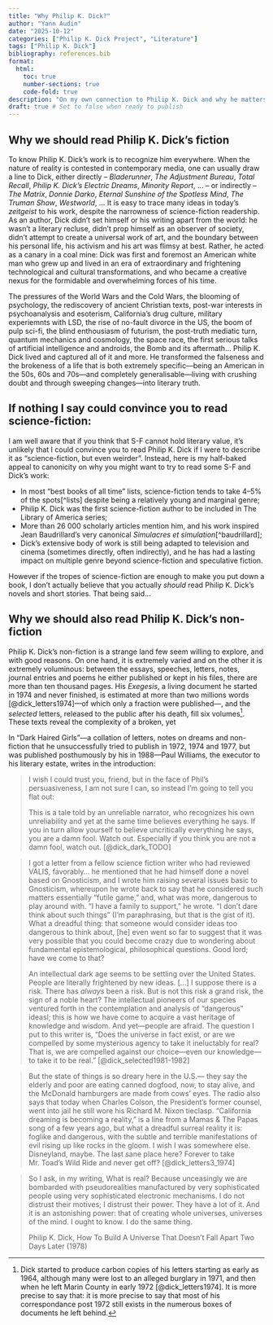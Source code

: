 ```yaml
---
title: "Why Philip K. Dick?"
author: "Yann Audin"
date: "2025-10-12"
categories: ["Philip K. Dick Project", "Literature"]
tags: ["Philip K. Dick"]
bibliography: references.bib
format:
  html:
    toc: true
    number-sections: true
    code-fold: true
description: "On my own connection to Philip K. Dick and why he matters."
draft: true # Set to false when ready to publish
---
```


## Why we should read Philip K. Dick's fiction

To know Philip K. Dick's work is to recognize him everywhere. When the nature of reality is contested in contemporary media, one can usually draw a line to Dick, either directly -- *Bladerunner*, *The Adjustment Bureau*, *Total Recall*, *Philip K. Dick's Electric Dreams*, *Minority Report*, ... -- or indirectly -- *The Matrix*, *Donnie Darko*, *Eternal Sunshine of the Spotless Mind*, *The Truman Show*, *Westworld*, ... It is easy to trace many ideas in today's *zeitgeist* to his work, despite the narrowness of science-fiction readership. As an author, Dick didn't set himself or his writing apart from the world: he wasn't a literary recluse, didn't prop himself as an observer of society, didn't attempt to create a universal work of art, and the boundary between his personal life, his activism and his art was flimsy at best. Rather, he acted as a canary in a coal mine: Dick was first and foremost an American white man who grew up and lived in an era of extraordinary and frightening technological and cultural transformations, and who became a creative nexus for the formidable and overwhelming forces of his time. 

The pressures of the World Wars and the Cold Wars, the blooming of psychology, the rediscovery of ancient Christian texts, post-war interests in psychoanalysis and esoterism, California's drug culture, military experiemnts with LSD, the rise of no-fault divorce in the US, the boom of pulp sci-fi, the blind enthousiasm of futurism, the post-truth mediatic turn, quantum mechanics and cosmology, the space race, the first serious talks of artificial intelligence and androids, the Bomb and its aftermath... Philip K. Dick lived and captured all of it and more. He transformed the falseness and the brokeness of a life that is both extremely specific---being an American in the 50s, 60s and 70s---and completely generalisable---living with crushing doubt and through sweeping changes---into literary truth.

::: {.callout-important icon="false"}

## **If nothing I say could convince you to read science-fiction:**

I am well aware that if you think that S-F cannot hold literary value, it's unlikely that I could convince you to read Philip K. Dick if I were to describe it as "science-fiction, but even weirder". Instead, here is my half-baked appeal to canonicity on why you might want to try to read some S-F and Dick's work:

- In most "best books of all time" lists, science-fiction tends to take 4--5% of the spots[^lists] despite being a relatively young and marginal genre;
- Philip K. Dick was the first science-fiction author to be included in The Library of America series;
- More than 26 000 scholarly articles mention him, and his work inspired Jean Baudrillard's very canonical *Simulacres et simulation*[^baudrillard];
- Dick's extensive body of work is still being adapted to television and cinema (sometimes directly, often indirectly), and he has had a lasting impact on multiple genre beyond science-fiction and speculative fiction.

However if the tropes of science-fiction are enough to make you put down a book, I don't actually believe that you actually *should* read Philip K. Dick's novels and short stories. That being said...

:::

## Why we should also read Philip K. Dick's non-fiction

Philip K. Dick's non-fiction is a strange land few seem willing to explore, and with good reasons. On one hand, it is extremely varied and on the other it is extremely voluminous: between the essays, speeches, letters, notes, journal entries and poems he either published or kept in his files, there are more than ten thousand pages. His *Exegesis*, a living document he started in 1974 and never finished, is estimated at more than two millions words [@dick_letters1974]---of which only a fraction were published---, and the *selected* letters, released to the public after his death, fill six volumes[^PKD_letters]. These texts reveal the complexity of a broken, yet 

In "Dark Haired Girls"---a collation of letters, notes on dreams and non-fiction that he unsuccessfully tried to publish in 1972, 1974 and 1977, but was published posthumously by his in 1988---Paul Williams, the executor to his literary estate, writes in the introduction:

[^PKD_letters]:Dick started to produce carbon copies of his letters starting as early as 1964, although many were lost to an alleged burglary in 1971, and then when he left Marin County in early 1972 [@dick_letters1974]. It is more precise to say that: it is more precise to say that most of his correspondance post 1972 still exists in the numerous boxes of documents he left behind. 

> I wish I could trust you, friend, but in the face of Phil's persuasiveness, I am not sure I can, so instead I'm going to tell you flat out:
>
> This is a tale told by an unreliable narrator, who recognizes his own unreliability and yet at the same time believes everything he says. If you in turn allow yourself to believe uncritically everything he says, you are a damn fool. Watch out. Especially if you think you are not a damn fool, watch out. [@dick_dark_TODO]





> I got a letter from a fellow science fiction writer who had reviewed VALIS, favorably... he mentioned that he had himself done a novel based on Gnosticism, and I wrote him raising several issues basic to Gnosticism, whereupon he wrote back to say that he considered such matters essentially "futile game," and, what was more, dangerous to play around with. "I have a family to support," he wrote. "I don't dare think about such things" (I'm paraphrasing, but that is the gist of it). What a dreadful thing: that someone would consider ideas too dangerous to think about, [he] even went so far to suggest that it was very possible that you could become crazy due to wondering about fundamental epistemological, philosophical questions. Good lord; have we come to that?
> 
>  An intellectual dark age seems to be settling over the United States. People are literally frightened by new ideas. [...] I suppose there is a risk. There has *always* been a risk. But is not this risk a grand risk, the sign of a noble heart? The intellectual pioneers of our species ventured forth in the contemplation and analysis of "dangerous" ideasl; this is how we have come to acquire a vast heritage of knowledge and wisdom. And yet---people are afraid. The question I put to this writer is, "Does the universe in fact exist, or are we compelled by some mysterious agency to take it ineluctably for real? That is, we are compelled against our choice---even our knowledge---to take it to be real." [@dick_selected1981-1982]


> But the state of things is so dreary here in the U.S.— they say the elderly and poor are eating canned dogfood, now, to stay alive, and the McDonald hamburg­ers are made from cows’ eyes. The radio also says that today when Charles Colson, the President’s former counsel, went into jail he still wore his Richard M. Nixon tieclasp. “California dreaming is becoming a reality,” is a line from a Mamas & The Papas song of a few years ago, but what a dreadful surreal reality it is: foglike and dangerous, with the subtle and terrible manifestations of evil rising up like rocks in the gloom. I wish I was somewhere else. Disneyland, maybe. The last sane place here? Forever to take Mr. Toad’s Wild Ride and never get off? [@dick_letters3_1974]




> So I ask, in my writing, What is real? Because unceasingly we are bombarded with pseudorealities manufactured by very sophisticated people using very sophisticated electronic mechanisms. I do not distrust their motives; I distrust their power. They have a lot of it. And it is an astonishing power: that of creating whole universes, universes of the mind. I ought to know. I do the same thing. 
> 
> Philip K. Dick, How To Build A Universe That Doesn't Fall Apart Two Days Later (1978)